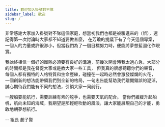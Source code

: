 ```yaml
---
title: 歡迎加入掛號對不隊
sidebar_label: 歡迎
slug: /
---
```


非常感謝大家加入掛號對不隊這個家庭，想當初我們也都是被騙進來的（誤），還記得第一次討論時大家都不知道要做甚麼，
在芳瑜的提議下有了今天這個專案，一個人的力量或許很渺小，但當我們為了一個目標努力時，便能將夢想藍圖化作現實。

我始終相信一個好的團隊必須要有良好的溝通，前幾次開會時我太過心急，大部分的時間都是我在督促大家或是教大家一些工具，
但我真的很想聽聽你們的聲音，每個人都有獨特的人格特質和生命歷練，碰撞在一起時必然會激發燦爛的火花，
一個創新的想法能帶領我們到全新的格局，一句忠告能幫助我們離開錯誤的泥淖，誠心期待我們能有不同的想法，引領大家一同前行。

一艘船要能航行，需要訓練有素的舵手，也需要天氣的配合。
當你們緩緩升起船帆，航向未知的海域，我期望是那輕輕吹動的風浪，讓大家能展現自己的才能，勇敢地朝夢想航行。

<div style={{textAlign: 'right'}}>-- 組長 趙子賢</div>
